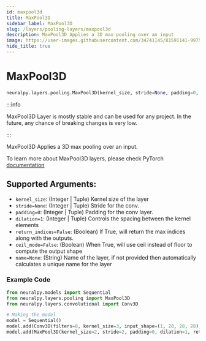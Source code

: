 ```yaml
---
id: maxpool3d
title: MaxPool3D
sidebar_label: MaxPool3D
slug: /layers/pooling-layers/maxpool3d
description: MaxPool3D Applies a 3D max pooling over an input
image: https://user-images.githubusercontent.com/34741145/81591141-99752900-93d9-11ea-9ef6-cc2c68daaa19.png
hide_title: true
---
```


# MaxPool3D

```python
neuralpy.layers.pooling.MaxPool3D(kernel_size, stride=None, padding=0, dilation=1, return_indices=False, ceil_mode=False, name=None)
```

:::info

MaxPool3D Layer is mostly stable and can be used for any project. In the future, any chance of breaking changes is very low.

:::

MaxPool3D Applies a 3D max pooling over an input.

To learn more about MaxPool3D layers, please check PyTorch [documentation](https://pytorch.org/docs/stable/nn.html#maxpool3d)

## Supported Arguments:

- `kernel_size`: (Integer | Tuple) Kernel size of the layer
- `stride=None`: (Integer | Tuple) Stride for the conv.
- `padding=0`: (Integer | Tuple) Padding for the conv layer.
- `dilation=1`: (Integer | Tuple) Controls the spacing between the kernel elements
- `return_indices=False`: (Boolean) If True, will return the max indices along with the outputs.
- `ceil_mode=False`: (Boolean) When True, will use ceil instead of floor to compute the output shape
- `name=None`: (String) Name of the layer, if not provided then automatically calculates a unique name for the layer

### Example Code

```python
from neuralpy.models import Sequential
from neuralpy.layers.pooling import MaxPool3D
from neuralpy.layers.convolutional import Conv3D

# Making the model
model = Sequential()
model.add(Conv3D(filters=8, kernel_size=3, input_shape=(1, 28, 28, 28), stride=1, name="first cnn"))
model.add(MaxPool3D(kernel_size=2, stride=2, padding=0, dilation=1, return_indices=False, ceil_mode=False, name="Pool Layer"))
```
